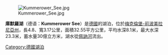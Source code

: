 [[Image:Kummerower_See.jpg|right]]

{{coord|53|48|30|N|12|51|34|E|region:DE-MV_type:waterbody_source:dewiki|display=title}}

'''庫默羅湖'''（德语：'''Kummerower See'''）是[[德國|德國]]的湖泊，位於[[梅克倫堡-前波美拉尼亞州|梅克倫堡-前波美拉尼亞州]]，長4.8、寬3.17公里，面積32.55平方公里，平均水深8.1米，最大水深23.3米，蓄水量30億立方米，湖水從[[佩訥河|佩訥河]]流出。

{{Germany-geo-stub}}
[[Category:德國湖泊|Category:德國湖泊]]
